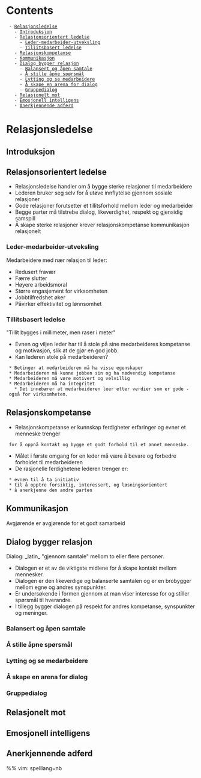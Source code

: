= Contents =
  - [[#Relasjonsledelse|Relasjonsledelse]]
    - [[#Relasjonsledelse#Introduksjon|Introduksjon]]
    - [[#Relasjonsledelse#Relasjonsorientert ledelse|Relasjonsorientert ledelse]]
      - [[#Relasjonsledelse#Relasjonsorientert ledelse#Leder-medarbeider-utveksling|Leder-medarbeider-utveksling]]
      - [[#Relasjonsledelse#Relasjonsorientert ledelse#Tillitsbasert ledelse|Tillitsbasert ledelse]]
    - [[#Relasjonsledelse#Relasjonskompetanse|Relasjonskompetanse]]
    - [[#Relasjonsledelse#Kommunikasjon|Kommunikasjon]]
    - [[#Relasjonsledelse#Dialog bygger relasjon|Dialog bygger relasjon]]
      - [[#Relasjonsledelse#Dialog bygger relasjon#Balansert og åpen samtale|Balansert og åpen samtale]]
      - [[#Relasjonsledelse#Dialog bygger relasjon#Å stille åpne spørsmål|Å stille åpne spørsmål]]
      - [[#Relasjonsledelse#Dialog bygger relasjon#Lytting og se medarbeidere|Lytting og se medarbeidere]]
      - [[#Relasjonsledelse#Dialog bygger relasjon#Å skape en arena for dialog|Å skape en arena for dialog]]
      - [[#Relasjonsledelse#Dialog bygger relasjon#Gruppedialog|Gruppedialog]]
    - [[#Relasjonsledelse#Relasjonelt mot|Relasjonelt mot]]
    - [[#Relasjonsledelse#Emosjonell intelligens|Emosjonell intelligens]]
    - [[#Relasjonsledelse#Anerkjennende adferd|Anerkjennende adferd]]

= Relasjonsledelse =

== Introduksjon ==

== Relasjonsorientert ledelse ==

* Relasjonsledelse handler om å bygge sterke relasjoner til medarbeidere
* Lederen bruker seg selv for å utøve innflytelse gjennom sosiale relasjoner
* Gode relasjoner forutsetter et tillitsforhold mellom leder og medarbeider
* Begge parter må tilstrebe dialog, likeverdighet, respekt og gjensidig samspill
* Å skape sterke relasjoner krever relasjonskompetanse kommunikasjon relasjonelt

=== Leder-medarbeider-utveksling ===

Medarbeidere med nær relasjon til leder:
* Redusert fravær
* Færre slutter
* Høyere arbeidsmoral
* Større engasjement for virksomheten
* Jobbtilfredshet øker
* Påvirker effektivitet og lønnsomhet

=== Tillitsbasert ledelse ===

"Tillit bygges i millimeter, men raser i meter"

* Evnen og viljen leder har til å stole på sine medarbeideres kompetanse og motivasjon, slik at de gjør en god jobb.
* Kan lederen stole på medarbeideren?
  * Betinger at medarbeideren må ha visse egenskaper
  * Medarbeideren må kunne jobben sin og ha nødvendig kompetanse
  * Medarbeideren må være motivert og velvillig
  * Medarbeideren må ha integritet
    * Det innebærer at medarbeideren leer etter verdier som er gode - også for virksomheten.

== Relasjonskompetanse ==

* Relasjonskompetanse er kunnskap ferdigheter erfaringer og evner et menneske trenger
  for å oppnå kontakt og bygge et godt forhold til et annet menneske.

* Målet i første omgang for en leder må være å bevare og forbedre forholdet til medarbeideren
* De rasjonelle ferdighetene lederen trenger er:
  * evnen til å ta initiativ
  * til å opptre forsiktig, interessert, og løsningsorientert
  * å anerkjenne den andre parten

== Kommunikasjon ==

Avgjørende er avgjørende for et godt samarbeid

== Dialog bygger relasjon ==

Dialog: _latin_ "gjennom samtale" mellom to eller flere personer.
* Dialogen er et av de viktigste midlene for å skape kontakt mellom mennesker.
* Dialogen er den likeverdige og balanserte samtalen og er en brobygger mellom egne og andres synspunkter.
* Er undersøkende i formen gjennom at man viser interesse for og stiller spørsmål til hverandre.
* I tillegg bygger dialogen på respekt for andres kompetanse, synspunkter og meninger.

=== Balansert og åpen samtale ===

=== Å stille åpne spørsmål ===

=== Lytting og se medarbeidere ===

=== Å skape en arena for dialog ===

=== Gruppedialog ===

== Relasjonelt mot ==

== Emosjonell intelligens ==

== Anerkjennende adferd ==

%% vim: spelllang=nb
